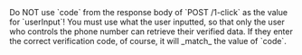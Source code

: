
<Admonition type="danger">
    Do NOT use `code` from the response body of `POST /1-click` as the value for `userInput`! You must use what the user inputted, so that only the user who controls the phone number can retrieve their verified data. If they enter the correct verification code, of course, it will _match_ the value of `code`.
</Admonition>